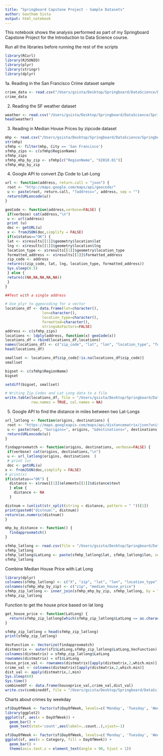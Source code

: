 ```yaml
---
title: "Springboard Capstone Project - Sample Datasets"
author: Gautham Sista
output: html_notebook
---
```


This notebook shows the analysis performed as part of my Springboard Capstone Project for the Introduction to Data Science course. 

Run all the libraries before running the rest of the scripts

```r
library(RCurl)
library(RJSONIO)
library(plyr)
library(stringr)
library(dplyr)
```

1a. Reading in the San Francisco Crime dataset sample

```r
crime_data <- read.csv("/Users/gsista/Desktop/Springboard/DataScience/Data/sf_crime_sample.tsv", sep = "\t")
crime_data
```

2. Reading the SF weather dataset

```r
weather <- read.csv("/Users/gsista/Desktop/Springboard/DataScience/Springboard-Capstone-Project/Data/weather.csv")
head(weather)
```

3. Reading in Median House Prices by zipcode dataset

```r
mhp <- read.csv("/Users/gsista/Desktop/Springboard/DataScience/Springboard-Capstone-Project/Data/Zip_MedianListingPrice_AllHomes.csv")
str(mhp)
sfmhp <- filter(mhp, City == 'San Francisco')
sfmhp_zips <- c(sfmhp$RegionName)
sfmhp_zips
sfmhp_mhp_by_zip <- sfmhp[c("RegionName", "X2018.01")]
sfmhp_mhp_by_zip
```

4. Google API to convert Zip Code to Lat-Long

```r
url <- function(address, return.call = "json") {
 root <- "http://maps.google.com/maps/api/geocode/"
 u <- paste(root, return.call, "?address=", address, sep = "")
 return(URLencode(u))
}
```

```r
geoCode <- function(address,verbose=FALSE) {
 if(verbose) cat(address,"\n")
 u <- url(address)
 print (u)
 doc <- getURL(u)
 x <- fromJSON(doc,simplify = FALSE)
 if(x$status=="OK") {
 lat <- x$results[[1]]$geometry$location$lat
 lng <- x$results[[1]]$geometry$location$lng
 location_type <- x$results[[1]]$geometry$location_type
 formatted_address <- x$results[[1]]$formatted_address
 zip_code <- address
 return(c(zip_code, lat, lng, location_type, formatted_address))
 Sys.sleep(0.5)
 } else {
 return(c(NA,NA,NA,NA,NA))
 }
}
```

```r
##Test with a single address

# Use plyr to ggeocoding for a vector
locations_df <- data.frame(lat=character(),
                 lon=character(), 
                 location_type=character(),
                 formatted=character(),
                 stringsAsFactors=FALSE) 
address <- c(sfmhp_zips)
locations <- ldply(address, function(x) geoCode(x))
locations_df = rbind(locations_df,locations)
names(locations_df) <- c("zip_code", "lat", "lon", "location_type", "formatted")
head(locations_df)

smallset <- locations_df$zip_code[!is.na(locations_df$zip_code)]
smallset

bigset <- c(sfmhp$RegionName)
bigset

setdiff(bigset, smallset)

# Writing Zip_Codes and Lat Long data to a file
write.table(locations_df, file = "/Users/gsista/Desktop/Springboard/DataScience/GoogleAPILocation.tsv", sep = "\t",
            row.names = TRUE, col.names = NA)

```

5. Google API to find the distance in miles between two Lat-Longs

```r
url_latlong <- function(origins, destinations) {
 root <- "https://maps.googleapis.com/maps/api/distancematrix/json?units=imperial"
 u <- paste(root, "&origins=", origins, "&destinations=", destinations, sep = "")
 return(URLencode(u))
}
```

```r
findapproxmatch <- function(origins, destinations, verbose=FALSE) {
 if(verbose) cat(origins, destinations,"\n")
 u <- url_latlong(origins, destinations  )
 # print (u)
 doc <- getURL(u)
x <- fromJSON(doc,simplify = FALSE)
# print(x)
if(x$status=="OK") {
  distance <- x$rows[[1]]$elements[[1]]$distance$text
  } else {
    distance <- NA
  }

distnum = (unlist(str_split(string = distance, pattern = " "))[1])
print(paste0("distnum:", distnum))
return(as.numeric(distnum))
}
```

```r
mhp_by_distance <- function() {
  findapproxmatch()
}
```


```r
sfmhp_latlong <- read.csv(file = "/Users/gsista/Desktop/Springboard/DataScience/GoogleAPILocation.tsv", sep = "\t")
sfmhp_latlong
sfmhp_latlong$LatLong <- paste(sfmhp_latlong$lat, sfmhp_latlong$lon, sep =", ")
sfmhp_latlong
```

Combine Median House Price with Lat Long
```r
library(dplyr)
colnames(sfmhp_latlong) <- c("X", "zip", "lat", "lon", "location_type", "formatted", "LatLong")
colnames(sfmhp_mhp_by_zip) <- c("zip", "median_house_price")
sfmhp_zip_latlong <- inner_join(sfmhp_mhp_by_zip, sfmhp_latlong, by = "zip")
sfmhp_zip_latlong
```

Function to get the house price based on lat long

```r
get_house_price <- function(LatLong) {
  return(sfmhp_zip_latlong[which(sfmhp_zip_latlong$LatLong == as.character(LatLong)), 'median_house_price'])
}
```

```r
sfmhp_zip_latlong = head(sfmhp_zip_latlong)
print(sfmhp_zip_latlong)
```


```r
VecFunction <- Vectorize(findapproxmatch)
distmatrix <- outer(sf1$LatLong,sfmhp_zip_latlong$LatLong,VecFunction)
colnames(distmatrix) = sfmhp_zip_latlong$LatLong
rownames(distmatrix) = sf1$LatLong
house_price_val <- rownames(distmatrix)[apply(distmatrix,2,which.min)]
crime_val <- colnames(distmatrix)[apply(distmatrix,2,which.min)]
dist_val <- apply(distmatrix,2,min)
Sys.sleep(60)
Sys.time()
combineddf <- data.frame(houseprice_val,crime_val,dist_val)
write.csv(combineddf, file = "/Users/gsista/Desktop/Springboard/DataScience/combineddata.csv")
```

Charts about crimes by weekday

```r
sf$DayOfWeek <- factor(sf$DayOfWeek, levels=c('Monday', 'Tuesday', 'Wednesday', 'Thursday', 'Friday', 'Saturday', 'Sunday'))
library(ggplot2)
ggplot(sf, aes(x = DayOfWeek)) +
  geom_bar() +
  geom_text(stat='count',aes(label=..count..),vjust=-1)
```

```r
sf$DayOfWeek <- factor(sf$DayOfWeek, levels=c('Monday', 'Tuesday', 'Wednesday', 'Thursday', 'Friday', 'Saturday', 'Sunday'))
ggplot(sf, aes(x = Category, fill = DayOfWeek)) +
  geom_bar() +
  theme(axis.text.x = element_text(angle = 90, hjust = 1))
```

